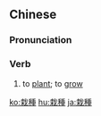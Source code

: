 {{also|栽种}}
==Chinese==
{{zh-forms|s=栽种}}

===Pronunciation===
{{zh-pron
|m=zāizhòng
|c=zoi1 zung3
|mn=qz,tw,xm,zz:chai-chèng
|cat=v
}}

===Verb===
{{zh-verb}}

# to [[plant]]; to [[grow]]

[[ko:栽種]]
[[hu:栽種]]
[[ja:栽種]]